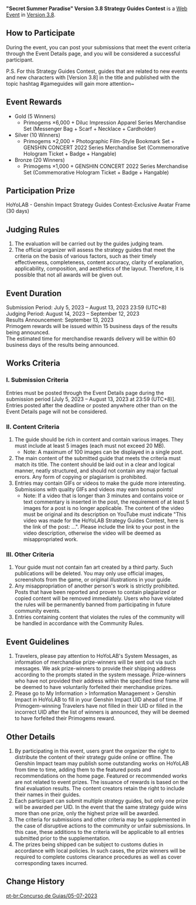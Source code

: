 {{Event
|name              = "Secret Summer Paradise" Version 3.8 Strategy Guides Contest
|image             = Secret Summer Paradise Version 3.8 Strategy Guides Contest.png
|type              = Web
|group             = Submission
|time_known        = yes
|time_start        = 2023-07-05 12:00:00
|time_start_offset = GMT+8
|time_end          = 2023-08-13 23:59:59
|time_end_offset   = GMT+8
|link              = https://www.hoyolab.com/contribution/277
}}
{{Description|Hello, Travelers!<br>Version 3.8 "Secret Summer Paradise" is now online. Come unlock new adventures today! Also, the Strategy Guides Contest for the new Version has begun today~}}
'''"Secret Summer Paradise" Version 3.8 Strategy Guides Contest''' is a [[Web Event]] in [[Version 3.8]].

==How to Participate==
During the event, you can post your submissions that meet the event criteria through the Event Details page, and you will be considered a successful participant.

P.S. For this Strategy Guides Contest, guides that are related to new events and new characters with [Version 3.8] in the title and published with the topic hashtag #gameguides will gain more attention~

==Event Rewards==
* Gold (5 Winners)
** Primogems ×6,000 + Diluc Impression Apparel Series Merchandise Set (Messenger Bag + Scarf + Necklace + Cardholder)
* Silver (10 Winners)
** Primogems ×2,000 + Photographic Film-Style Bookmark Set + GENSHIN CONCERT 2022 Series Merchandise Set (Commemorative Hologram Ticket + Badge + Hangable)
* Bronze (20 Winners)
** Primogems ×1,000 + GENSHIN CONCERT 2022 Series Merchandise Set (Commemorative Hologram Ticket + Badge + Hangable)

==Participation Prize==
HoYoLAB - Genshin Impact Strategy Guides Contest-Exclusive Avatar Frame (30 days)

==Judging Rules==
# The evaluation will be carried out by the guides judging team.
# The official organizer will assess the strategy guides that meet the criteria on the basis of various factors, such as their timely effectiveness, completeness, content accuracy, clarity of explanation, applicability, composition, and aesthetics of the layout. Therefore, it is possible that not all awards will be given out.

==Event Duration==
Submission Period: July 5, 2023 – August 13, 2023 23:59 (UTC+8)<br>
Judging Period: August 14, 2023 – September 12, 2023<br>
Results Announcement: September 13, 2023<br>
Primogem rewards will be issued within 15 business days of the results being announced.<br>
The estimated time for merchandise rewards delivery will be within 60 business days of the results being announced.

==Works Criteria==
===I. Submission Criteria===
Entries must be posted through the Event Details page during the submission period [July 5, 2023 – August 13, 2023 at 23:59 (UTC+8)]. Entries posted after the deadline or posted anywhere other than on the Event Details page will not be considered.

===II. Content Criteria===
# The guide should be rich in content and contain various images. They must include at least 5 images (each must not exceed 20 MB).
#* Note: A maximum of 100 images can be displayed in a single post.
# The main content of the submitted guide that meets the criteria must match its title. The content should be laid out in a clear and logical manner, neatly structured, and should not contain any major factual errors. Any form of copying or plagiarism is prohibited.
# Entries may contain GIFs or videos to make the guide more interesting. Submissions with quality GIFs and videos may earn bonus points!
#* Note: If a video that is longer than 3 minutes and contains voice or text commentary is inserted in the post, the requirement of at least 5 images for a post is no longer applicable. The content of the video must be original and its description on YouTube must indicate "This video was made for the HoYoLAB Strategy Guides Contest, here is the link of the post: ...". Please include the link to your post in the video description, otherwise the video will be deemed as misappropriated work.

===III. Other Criteria===
# Your guide must not contain fan art created by a third party. Such publications will be deleted. You may only use official images, screenshots from the game, or original illustrations in your guide.
# Any misappropriation of another person's work is strictly prohibited. Posts that have been reported and proven to contain plagiarized or copied content will be removed immediately. Users who have violated the rules will be permanently banned from participating in future community events.
# Entries containing content that violates the rules of the community will be handled in accordance with the Community Rules.

==Event Guidelines==
# Travelers, please pay attention to HoYoLAB's System Messages, as information of merchandise prize-winners will be sent out via such messages. We ask prize-winners to provide their shipping address according to the prompts stated in the system message. Prize-winners who have not provided their address within the specified time frame will be deemed to have voluntarily forfeited their merchandise prizes.
# Please go to My Information > Information Management > Genshin Impact in HoYoLAB to fill in your Genshin Impact UID ahead of time. If Primogem-winning Travelers have not filled in their UID or filled in the incorrect UID after the list of winners is announced, they will be deemed to have forfeited their Primogems reward.

==Other Details==
# By participating in this event, users grant the organizer the right to distribute the content of their strategy guide online or offline. The Genshin Impact team may publish some outstanding works on HoYoLAB from time to time, adding them to the featured posts and recommendations on the home page. Featured or recommended works are not related to event prizes. The issuance of rewards is based on the final evaluation results. The content creators retain the right to include their names in their guides.
# Each participant can submit multiple strategy guides, but only one prize will be awarded per UID. In the event that the same strategy guide wins more than one prize, only the highest prize will be awarded.
# The criteria for submissions and other criteria may be supplemented in the case of disruptive actions to the community or unfair submissions. In this case, these additions to the criteria will be applicable to all entries submitted prior to the supplementation.
# The prizes being shipped can be subject to customs duties in accordance with local policies. In such cases, the prize winners will be required to complete customs clearance procedures as well as cover corresponding taxes incurred.

==Change History==
{{Change History|3.8}}

[[pt-br:Concurso de Guias/05-07-2023]]